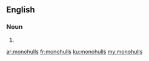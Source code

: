 ==English==

===Noun===
{{head|en|noun plural form}}

# {{plural of|monohull|lang=en}}

[[ar:monohulls]]
[[fr:monohulls]]
[[ku:monohulls]]
[[my:monohulls]]